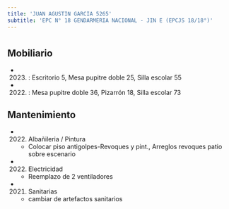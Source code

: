 ```yaml
---
title: 'JUAN AGUSTIN GARCIA 5265'
subtitle: 'EPC N° 18 GENDARMERIA NACIONAL - JIN E (EPCJS 18/18°)'
---
```


#


## Mobiliario

*  (2023) : Escritorio 5, Mesa pupitre doble 25, Silla escolar 55 

*  (2022) : Mesa pupitre doble 36, Pizarrón 18, Silla escolar 73 





## Mantenimiento

*  (2022) Albañileria / Pintura 
    + Colocar piso antigolpes-Revoques y pint., Arreglos revoques  patio sobre escenario

*  (2022) Electricidad 
    + Reemplazo de 2 ventiladores

*  (2021) Sanitarias 
    + cambiar de artefactos sanitarios




